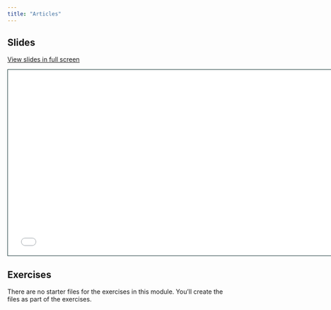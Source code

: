 ```yaml
---
title: "Articles"
---
```


## Slides

[View slides in full screen](1-4-articles.html)

```{=html}
<iframe class="slide-deck" src="1-4-articles.html" height="420" width="747" style="border: 1px solid #123233;"></iframe>
```
## Exercises

There are no starter files for the exercises in this module. You'll create the files as part of the exercises.
